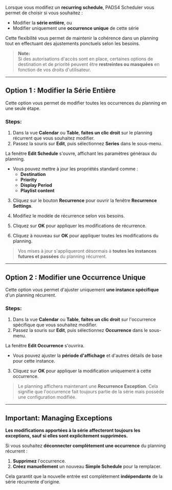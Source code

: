 Lorsque vous modifiez un **recurring schedule**, PADS4 Scheduler vous permet de choisir si vous souhaitez :

* Modifier la **série entière**, ou
* Modifier uniquement une **occurrence unique** de cette série

Cette flexibilité vous permet de maintenir la cohérence dans un planning tout en effectuant des ajustements ponctuels selon les besoins.

> **Note:**\
> Si des autorisations d'accès sont en place, certaines options de destination et de priorité peuvent être **restreintes ou masquées** en fonction de vos droits d'utilisateur.

***

## Option 1 : Modifier la **Série Entière**

Cette option vous permet de modifier toutes les occurrences du planning en une seule étape.

### Steps:

1. Dans la vue **Calendar** ou **Table**, **faites un clic droit** sur le planning récurrent que vous souhaitez modifier.
2. Passez la souris sur **Edit**, puis sélectionnez **Series** dans le sous-menu.

La fenêtre **Edit Schedule** s'ouvre, affichant les paramètres généraux du planning.

* Vous pouvez mettre à jour les propriétés standard comme :
  * **Destination**
  * **Priority**
  * **Display Period**
  * **Playlist content**

3. Cliquez sur le bouton **Recurrence** pour ouvrir la fenêtre **Recurrence Settings**.

4. Modifiez le modèle de récurrence selon vos besoins.

5. Cliquez sur **OK** pour appliquer les modifications de récurrence.

6. Cliquez à nouveau sur **OK** pour appliquer toutes les modifications du planning.

> Vos mises à jour s'appliqueront désormais à **toutes les instances futures et passées** du planning récurrent.

***

## Option 2 : Modifier une **Occurrence Unique**

Cette option vous permet d'ajuster uniquement **une instance spécifique** d'un planning récurrent.

### Steps:

1. Dans la vue **Calendar** ou **Table**, **faites un clic droit** sur l'occurrence spécifique que vous souhaitez modifier.
2. Passez la souris sur **Edit**, puis sélectionnez **Occurrence** dans le sous-menu.

La fenêtre **Edit Occurrence** s'ouvrira.

* Vous pouvez ajuster la **période d'affichage** et d'autres détails de base pour cette instance.

3. Cliquez sur **OK** pour appliquer la modification uniquement à cette occurrence.

> Le planning affichera maintenant une **Recurrence Exception**. Cela signifie que l'occurrence fait toujours partie de la série mais possède une configuration modifiée.

***

## Important: Managing Exceptions

**Les modifications apportées à la série affecteront toujours les exceptions, sauf si elles sont explicitement supprimées.**

Si vous souhaitez **déconnecter complètement une occurrence** du planning récurrent :

1. **Supprimez** l'occurrence.
2. **Créez manuellement** un nouveau **Simple Schedule** pour la remplacer.

Cela garantit que la nouvelle entrée est complètement **indépendante** de la série récurrente d'origine.
